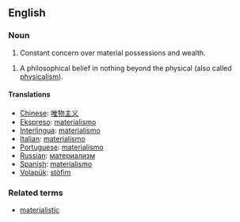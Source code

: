 == English ==
=== Noun ===
#Constant concern over material possessions and wealth. 

#A philosophical belief in nothing beyond the physical (also called [[physicalism]]). 

====Translations====
*[[Chinese]]: [[唯物主义]]
*[[Ekspreso]]: [[materialismo]]
*[[Interlingua]]: [[materialismo]]
*[[Italian]]: [[materialismo]]
*[[Portuguese]]: [[materialismo]]
*[[Russian]]: [[материализм]]
*[[Spanish]]: [[materialismo]]
*[[Volapük]]: [[stöfim]]

=== Related terms ===
*[[materialistic]]